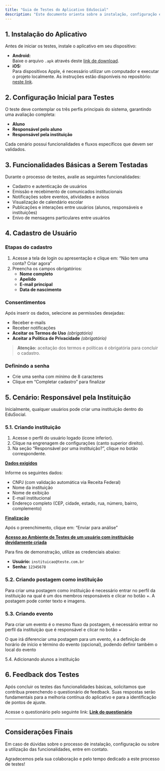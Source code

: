```yaml
---
title: "Guia de Testes do Aplicativo EduSocial"
description: "Este documento orienta sobre a instalação, configuração e execução dos testes das funcionalidades básicas do aplicativo EduSocial."
---
```


## 1. Instalação do Aplicativo

Antes de iniciar os testes, instale o aplicativo em seu dispositivo:

- **Android:**\
  Baixe o arquivo `.apk` através deste [link de download](#).
- **iOS:**\
  Para dispositivos Apple, é necessário utilizar um computador e executar o projeto localmente. As instruções estão disponíveis no repositório: [neste link](https://github.com/EduSocialApp/mobile).

## 2. Configuração Inicial para Testes

O teste deve contemplar os três perfis principais do sistema, garantindo uma avaliação completa:

- **Aluno**
- **Responsável pelo aluno**
- **Responsável pela instituição**

Cada cenário possui funcionalidades e fluxos específicos que devem ser validados.

## 3. Funcionalidades Básicas a Serem Testadas

Durante o processo de testes, avalie as seguintes funcionalidades:

- Cadastro e autenticação de usuários
- Emissão e recebimento de comunicados institucionais
- Notificações sobre eventos, atividades e avisos
- Visualização de calendário escolar
- Publicações e interações entre usuários (alunos, responsáveis e instituições)
- Enivo de mensagens particulares entre usuários

## 4. Cadastro de Usuário

### Etapas do cadastro

1. Acesse a tela de login ou apresentação e clique em: “Não tem uma conta? Criar agora”
2. Preencha os campos obrigatórios:
   - **Nome completo**
   - **Apelido**
   - **E-mail principal**
   - **Data de nascimento**

### Consentimentos

Após inserir os dados, selecione as permissões desejadas:

- Receber e-mails
- Receber notificações
- **Aceitar os Termos de Uso** _(obrigatório)_
- **Aceitar a Política de Privacidade** _(obrigatório)_

> **Atenção:**  aceitação dos termos e políticas é obrigatória para concluir o cadastro.

### Definindo a senha

- Crie uma senha com mínimo de 8 caracteres
- Clique em “Completar cadastro” para finalizar

## 5. Cenário: Responsável pela Instituição

Inicialmente, qualquer usuários pode criar uma instituição dentro do EduSocial.

### 5.1. Criando instituição

1. Acesse o perfil do usuário logado (ícone inferior).
2. Clique na engrenagem de configurações (canto superior direito).
3. Na seção “Responsável por uma instituição?”, clique no botão correspondente.

**<u>Dados exigidos</u>**

Informe os seguintes dados:

- CNPJ (com validação automática via Receita Federal)
- Nome da instituição
- Nome de exibição
- E-mail institucional
- Endereço completo (CEP, cidade, estado, rua, número, bairro, complemento)

**<u>Finalização</u>**

Após o preenchimento, clique em: “Enviar para análise”

**<u>Acesso ao Ambiente de Testes de um usuário com instituição devidamente criada</u>**

Para fins de demonstração, utilize as credenciais abaixo:

- **Usuário:** `instituicao@teste.com.br`
- **Senha:** `12345678`

### 5.2. Criando postagem como instituição

Para criar uma postagem como instituição é necessário entrar no perfil da instituição na qual é um dos membros responsáveis e clicar no botão \+. A postagem pode conter texto e imagens.

### 5.3. Criando evento

Para criar um evento é o mesmo fluxo da postagem, é necessário entrar no perfil da instituição que é responsável e clicar no botão \+

O que irá diferenciar uma postagem para um evento, é a definição de horário de início e término do evento (opcional), podendo definir também o local do evento

5.4. Adicionando alunos a instituição

## 6. Feedback dos Testes

Após concluir os testes das funcionalidades básicas, solicitamos que contribua preenchendo o questionário de feedback. Suas respostas serão fundamentais para a melhoria contínua do aplicativo e para a identificação de pontos de ajuste.

Acesse o questionário pelo seguinte link: [**Link do questionário**](https://forms.gle/TtPvbZNXXj73YZGL8)

---

## Considerações Finais

Em caso de dúvidas sobre o processo de instalação, configuração ou sobre a utilização das funcionalidades, entre em contato.

Agradecemos pela sua colaboração e pelo tempo dedicado a este processo de testes\!